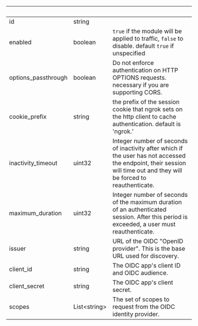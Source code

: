 | &nbsp;              | &nbsp;             | &nbsp;                                                                                                                                                                |
| ------------------- | ------------------ | --------------------------------------------------------------------------------------------------------------------------------------------------------------------- |
| id                  | string             |                                                                                                                                                                       |
| enabled             | boolean            | `true` if the module will be applied to traffic, `false` to disable. default `true` if unspecified                                                                    |
| options_passthrough | boolean            | Do not enforce authentication on HTTP OPTIONS requests. necessary if you are supporting CORS.                                                                         |
| cookie_prefix       | string             | the prefix of the session cookie that ngrok sets on the http client to cache authentication. default is 'ngrok.'                                                      |
| inactivity_timeout  | uint32             | Integer number of seconds of inactivity after which if the user has not accessed the endpoint, their session will time out and they will be forced to reauthenticate. |
| maximum_duration    | uint32             | Integer number of seconds of the maximum duration of an authenticated session. After this period is exceeded, a user must reauthenticate.                             |
| issuer              | string             | URL of the OIDC "OpenID provider". This is the base URL used for discovery.                                                                                           |
| client_id           | string             | The OIDC app's client ID and OIDC audience.                                                                                                                           |
| client_secret       | string             | The OIDC app's client secret.                                                                                                                                         |
| scopes              | List&lt;string&gt; | The set of scopes to request from the OIDC identity provider.                                                                                                         |
